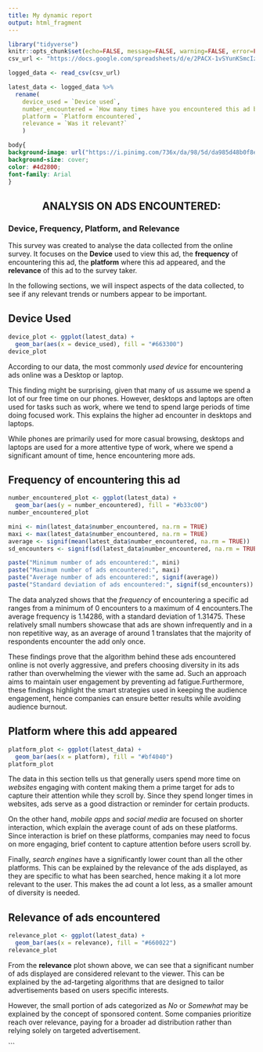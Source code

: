 ```yaml
---
title: My dynamic report
output: html_fragment
---
```


```r
library("tidyverse")
knitr::opts_chunk$set(echo=FALSE, message=FALSE, warning=FALSE, error=FALSE, fig.width = 8, fig.height = 5)
csv_url <- "https://docs.google.com/spreadsheets/d/e/2PACX-1vSYunKSmcIzzpRX57aZlDxBbi-V7GQrD2_95gPjLO3-r27FCKe-TIuahrtXubdUF3UopDFR9Ke2welg/pub?output=csv"

logged_data <- read_csv(csv_url)

latest_data <- logged_data %>% 
  rename(
    device_used = `Device used`,
    number_encountered = `How many times have you encountered this ad before?`,
    platform = `Platform encountered`,
    relevance = `Was it relevant?`
    )
```

```css
body{
background-image: url("https://i.pinimg.com/736x/da/98/5d/da985d48b0f8eeeef908b27390377be3.jpg"); 
background-size: cover;
color: #4d2800;
font-family: Arial
}
```
<center>
## ANALYSIS ON ADS ENCOUNTERED: 
</center>

### Device, Frequency, Platform, and Relevance

This survey was created to analyse the data collected from the online survey. It focuses on the **Device** used to view this ad, the **frequency** of encountering this ad, the **platform** where this ad appeared, and the **relevance** of this ad to the survey taker.

In the following sections, we will inspect aspects of the data collected, to see if any relevant trends or numbers appear to be important. 


## Device Used
```r

device_plot <- ggplot(latest_data) + 
  geom_bar(aes(x = device_used), fill = "#663300") 
device_plot

```

According to our data, the most commonly *used device* for encountering ads online was a Desktop or laptop.

This finding might be surprising, given that many of us assume we spend a lot of our free time on our phones. However, desktops and laptops are often used for tasks such as work, where we tend to spend large periods of time doing focused work. This explains the higher ad encounter in desktops and laptops.  

While phones are primarily used for more casual browsing, desktops and laptops are used for a more attentive type of work, where we spend a significant amount of time, hence encountering more ads.


## Frequency of encountering this ad


```r
number_encountered_plot <- ggplot(latest_data) + 
  geom_bar(aes(y = number_encountered), fill = "#b33c00")
number_encountered_plot

mini <- min(latest_data$number_encountered, na.rm = TRUE)
maxi <- max(latest_data$number_encountered, na.rm = TRUE)
average <- signif(mean(latest_data$number_encountered, na.rm = TRUE))
sd_encounters <- signif(sd(latest_data$number_encountered, na.rm = TRUE))

paste("Minimum number of ads encountered:", mini)
paste("Maximum number of ads encountered:", maxi)
paste("Average number of ads encountered:", signif(average))
paste("Standard deviation of ads encountered:", signif(sd_encounters))

```

The data analyzed shows that the *frequency* of encountering a specific ad ranges from a minimum of 0 encounters to a maximum of 4 encounters.The average frequency is 1.14286, with a standard deviation of 1.31475. These relatively small numbers showcase that ads are shown infrequently and in a non repetitive way, as an average of around 1 translates that the majority of respondents encounter the add only once. 

These findings prove that the algorithm behind these ads encountered online is not overly aggressive, and prefers choosing diversity in its ads rather than overwhelming the viewer with the same ad. Such an approach aims to maintain user engagement by preventing ad fatigue.Furthermore, these findings highlight the smart strategies used in keeping the audience engagement, hence companies can ensure better results while avoiding audience burnout.

## Platform where this add appeared
```r
platform_plot <- ggplot(latest_data) + 
  geom_bar(aes(x = platform), fill = "#bf4040")
platform_plot
```

The data in this section tells us that generally users spend more time on *websites* engaging with content making them a prime target for ads to capture their attention while they scroll by. Since they spend longer times in websites, ads serve as a good distraction or reminder for certain products.

On the other hand, *mobile apps* and *social media* are focused on shorter interaction, which explain the average count of ads on these platforms. Since interaction is brief on these platforms, companies may need to focus on more engaging, brief content to capture attention before users scroll by.

Finally, *search engines* have a significantly lower count than all the other platforms. This can be explained by the relevance of the ads displayed, as they are specific to what has been searched, hence making it a lot more relevant to the user. This makes the ad count a lot less, as a smaller amount of diversity is needed.


## Relevance of ads encountered


```r
relevance_plot <- ggplot(latest_data) + 
  geom_bar(aes(x = relevance), fill = "#660022")
relevance_plot
```


From the **relevance** plot shown above, we can see that a significant number of ads displayed are considered relevant to the viewer. This can be explained by the ad-targeting algorithms that are designed to tailor advertisements based on users specific interests. 

However, the small portion of ads categorized as *No* or *Somewhat* may be explained by the concept of sponsored content. Some companies prioritize reach over relevance, paying for a broader ad distribution rather than relying solely on targeted advertisement.



```


